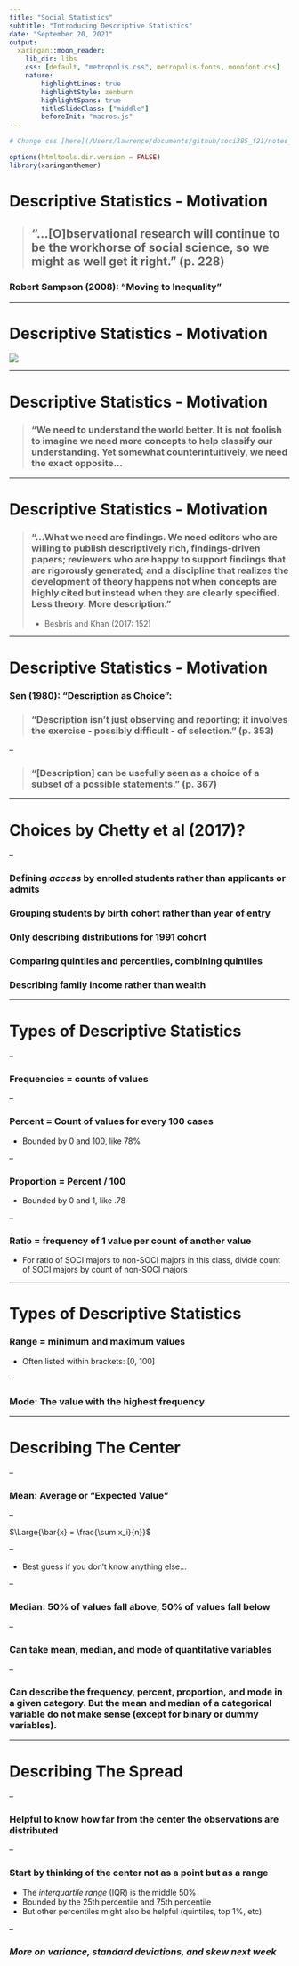 ```yaml
---
title: "Social Statistics"
subtitle: "Introducing Descriptive Statistics"
date: "September 20, 2021"
output:
  xaringan::moon_reader:
    lib_dir: libs
    css: [default, "metropolis.css", metropolis-fonts, monofont.css]
    nature:
        highlightLines: true
        highlightStyle: zenburn
        highlightSpans: true
        titleSlideClass: ["middle"]
        beforeInit: "macros.js"
---
```


```r
# Change css [here](/Users/lawrence/documents/github/soci385_f21/notes_slides/slides/metropolis.css)

options(htmltools.dir.version = FALSE)
library(xaringanthemer)
```

# Descriptive Statistics - Motivation

> ## "...[O]bservational research will continue to be the workhorse of social science, so we might as well get it right." (p. 228)

### Robert Sampson (2008): "Moving to Inequality"

---

# Descriptive Statistics - Motivation

![](../385_figures/besbris_khan.png)

---

# Descriptive Statistics - Motivation

> ### "We need to understand the world better. It is not foolish to imagine we need more concepts to help classify our understanding. Yet somewhat counterintuitively, we need the exact opposite...

---

# Descriptive Statistics - Motivation

> ### "...What we need are findings. We need editors who are willing to publish descriptively rich, findings-driven papers; reviewers who are happy to support findings that are rigorously generated; and a discipline that realizes the development of theory happens not when concepts are highly cited but instead when they are clearly specified. Less theory. More description."
- Besbris and Khan (2017: 152)

---

# Descriptive Statistics - Motivation

### Sen (1980): "Description as Choice":

> ### "Description isn't just observing and reporting; it involves the exercise - possibly difficult - of selection." (p. 353)

--

> ### "[Description] can be usefully seen as a choice of a subset of a possible statements." (p. 367)

---

# Choices by Chetty et al (2017)?

--

### Defining *access* by enrolled students rather than applicants or admits

### Grouping students by birth cohort rather than year of entry

### Only describing distributions for 1991 cohort

### Comparing quintiles and percentiles, combining quintiles

### Describing family income rather than wealth

---

# Types of Descriptive Statistics

--

### Frequencies = counts of values

--

### Percent = Count of values for every 100 cases
- Bounded by 0 and 100, like 78%

--

### Proportion = Percent / 100
- Bounded by 0 and 1, like .78

--

### Ratio = frequency of 1 value per count of another value
- For ratio of SOCI majors to non-SOCI majors in this class, divide count of SOCI majors by count of non-SOCI majors

---

# Types of Descriptive Statistics

### Range = minimum and maximum values
- Often listed within brackets: [0, 100]

--

### Mode: The value with the highest frequency

---

# Describing The Center

--

### Mean: Average or "Expected Value"

--

$\Large{\bar{x} = \frac{\sum x_i}{n}}$ 

--

- Best guess if you don't know anything else...

--

### Median: 50% of values fall above, 50% of values fall below

--

### Can take mean, median, and mode of quantitative variables

--

### Can describe the frequency, percent, proportion, and mode in a given category. But the mean and median of a categorical variable do not make sense (except for binary or dummy variables).

---

# Describing The Spread

--

### Helpful to know how far from the center the observations are distributed

--

### Start by thinking of the center not as a point but as a range
- The *interquartile range* (IQR) is the middle 50%
- Bounded by the 25th percentile and 75th percentile
- But other percentiles might also be helpful (quintiles, top 1%, etc)

--

### *More on variance, standard deviations, and skew next week*